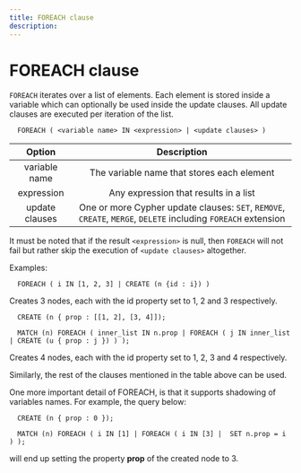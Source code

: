```yaml
---
title: FOREACH clause
description: 
---
```



# FOREACH clause

`FOREACH` iterates over a list of elements. Each element is stored inside a
variable which can optionally be used inside the update clauses. All update
clauses are executed per iteration of the list.

```cypher
  FOREACH ( <variable name> IN <expression> | <update clauses> )
```

|     Option     |                                                  Description                                                  |
| :------------: | :-----------------------------------------------------------------------------------------------------------: |
| variable name  |                                  The variable name that stores each element                                   |
|   expression   |                                     Any expression that results in a list                                     |
| update clauses | One or more Cypher update clauses: `SET`, `REMOVE`, `CREATE`, `MERGE`, `DELETE` including `FOREACH` extension |

It must be noted that if the result `<expression>` is null, then `FOREACH`
will not fail but rather skip the execution of `<update clauses>`
altogether.

Examples:

```cypher
  FOREACH ( i IN [1, 2, 3] | CREATE (n {id : i}) )
```

Creates 3 nodes, each with the id property set to 1, 2 and 3 respectively.

```cypher
  CREATE (n { prop : [[1, 2], [3, 4]]);

  MATCH (n) FOREACH ( inner_list IN n.prop | FOREACH ( j IN inner_list | CREATE (u { prop : j }) ) );
```

Creates 4 nodes, each with the id property set to 1, 2, 3 and 4 respectively.

<Callout type="info"> 

Similarly, the rest of the clauses mentioned in the table above can be
used. 

</Callout>

One more important detail of FOREACH, is that it supports shadowing of variables
names. For example, the query below:

```cypher
  CREATE (n { prop : 0 });

  MATCH (n) FOREACH ( i IN [1] | FOREACH ( i IN [3] |  SET n.prop = i ) );
```

will end up setting the property **prop** of the created node to 3.